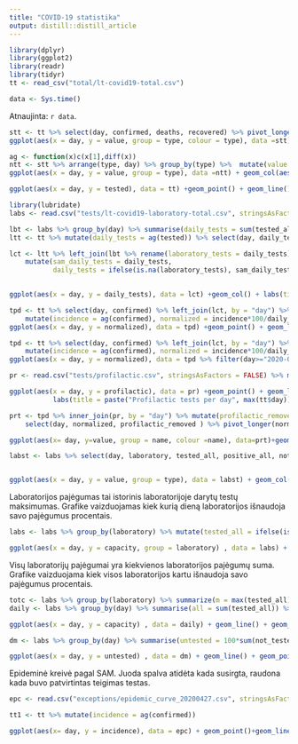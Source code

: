 ```yaml
---
title: "COVID-19 statistika"
output: distill::distill_article
---
```


```r
library(dplyr)
library(ggplot2)
library(readr)
library(tidyr)
tt <- read_csv("total/lt-covid19-total.csv") 
```

```r
data <- Sys.time()
```

Atnaujinta: `r data`. 

```r
stt <- tt %>% select(day, confirmed, deaths, recovered) %>% pivot_longer(confirmed:recovered, "type")
ggplot(aes(x = day, y = value, group = type, colour = type), data =stt) + geom_point()+geom_line()+labs(title = paste("Cumulative cases:",max(tt$day))) + scale_color_manual(values = c("confirmed" = "red", "recovered" = "springgreen", deaths = "black"))
```

```r
ag <- function(x)c(x[1],diff(x))
ntt <- stt %>% arrange(type, day) %>% group_by(type) %>%  mutate(value = ag(value)) %>% ungroup
ggplot(aes(x = day, y = value, group = type), data =ntt) + geom_col(aes(fill=type),position = "dodge",)+labs(title = paste("New cases:",max(tt$day))) + scale_fill_manual(values = c("confirmed" = "red", "recovered" = "springgreen", deaths = "black"))
```


```r
ggplot(aes(x = day, y = tested), data = tt) +geom_point() + geom_line() + labs(title = paste("Cumulative tests:",max(tt$day)),  x = "tested")
```


```r
library(lubridate)
labs <- read.csv("tests/lt-covid19-laboratory-total.csv", stringsAsFactors = FALSE) %>% mutate(day = ymd(day))

lbt <- labs %>% group_by(day) %>% summarise(daily_tests = sum(tested_all))
ltt <- tt %>% mutate(daily_tests = ag(tested)) %>% select(day, daily_tests)

lct <- ltt %>% left_join(lbt %>% rename(laboratory_tests = daily_tests), by = "day") %>% 
    mutate(sam_daily_tests = daily_tests, 
           daily_tests = ifelse(is.na(laboratory_tests), sam_daily_tests, laboratory_tests)) 
    

ggplot(aes(x = day, y = daily_tests), data = lct) +geom_col() + labs(title = paste("Daily tests: ", max(tt$day)), y="tested")
```

```r
tpd <- tt %>% select(day, confirmed) %>% left_join(lct, by = "day") %>% 
    mutate(incidence = ag(confirmed), normalized = incidence*100/daily_tests, percent = incidence/daily_tests*100)
ggplot(aes(x = day, y = normalized), data = tpd) +geom_point() + geom_line() + labs(title = paste("Confirmed daily cases per 100 tests", max(tt$day)),  y = "")

```

```r
tpd <- tt %>% select(day, confirmed) %>% left_join(lct, by = "day") %>% 
    mutate(incidence = ag(confirmed), normalized = incidence*100/daily_tests, percent = incidence/daily_tests*100)
ggplot(aes(x = day, y = normalized), data = tpd %>% filter(day>="2020-04-01")) +geom_point() + geom_line() + labs(title = paste("Confirmed daily cases per 100 tests since 2020-04-01", max(tt$day)),  y = "")

```

```r

pr <- read.csv("tests/profilactic.csv", stringsAsFactors = FALSE) %>% mutate(day = ymd(day))

ggplot(aes(x = day, y = profilactic), data = pr) +geom_point() + geom_line() + 
           labs(title = paste("Profilactic tests per day", max(tt$day)),  y = "")

```

```r
prt <- tpd %>% inner_join(pr, by = "day") %>% mutate(profilactic_removed = 100*(incidence/(daily_tests-profilactic))) %>% 
    select(day, normalized, profilactic_removed ) %>% pivot_longer(normalized:profilactic_removed)

ggplot(aes(x= day, y=value, group = name, colour =name), data=prt)+geom_point()+geom_line() +labs(title = paste("Confirmed cases per 100 total tests vs 100 non-profilactic tests"))

```


```r


labst <- labs %>% select(day, laboratory, tested_all, positive_all, not_tested) %>% pivot_longer(tested_all:not_tested, "type")


ggplot(aes(x = day, y = value, group = type), data = labst) + geom_col(aes(fill=type),position = "dodge")+ facet_wrap(~laboratory, scales = "free_y")+labs(title = paste("Laboratory tests:",max(labs$day)))
```

Laboratorijos pajėgumas tai istorinis laboratorijoje darytų testų maksimumas. Grafike vaizduojamas kiek kurią dieną laboratorijos išnaudoja savo pajėgumus procentais.


```r
labs <- labs %>% group_by(laboratory) %>% mutate(tested_all = ifelse(is.na(tested_all), 0, tested_all), capacity= 100*(tested_all/max(tested_all)))

ggplot(aes(x = day, y = capacity, group = laboratory) , data = labs) + geom_col(aes(fill=laboratory),position = "dodge")+ labs(title = paste("Laboratory capacity, percentage:",max(labs$day)))
```


Visų laboratorijų pajėgumai yra kiekvienos laboratorijos pajėgumų suma. Grafike vaizduojama kiek visos laboratorijos kartu išnaudoja savo pajėgumus procentais.


```r

totc <- labs %>% group_by(laboratory) %>% summarize(m = max(tested_all)) %>% .$m %>% sum
daily <- labs %>% group_by(day) %>% summarise(all = sum(tested_all)) %>% ungroup %>% mutate(capacity = 100*all/totc)

ggplot(aes(x = day, y = capacity) , data = daily) + geom_line() + geom_point()+labs(title = paste("Total capacity percentage:",max(labs$day)))
```

```r

dm <- labs %>% group_by(day) %>% summarise(untested = 100*sum(not_tested, na.rm = TRUE)/sum(tested_all, na.rm = TRUE))

ggplot(aes(x = day, y = untested) , data = dm) + geom_line() + geom_point()+labs(title = paste("Not tested percentage:",max(labs$day)))
```

Epideminė kreivė pagal SAM. Juoda spalva atidėta kada susirgta, raudona kada buvo patvirtintas teigimas testas.

```r
epc <- read.csv("exceptions/epidemic_curve_20200427.csv", stringsAsFactors = FALSE) %>% mutate(day = ymd(day))

tt1 <- tt %>% mutate(incidence = ag(confirmed))

ggplot(aes(x= day, y = incidence), data = epc) + geom_point()+geom_line() +geom_point(data=tt1, colour="red")+geom_line(data=tt1, colour="red") +labs(title = "Confirmed and actual cases")
```
